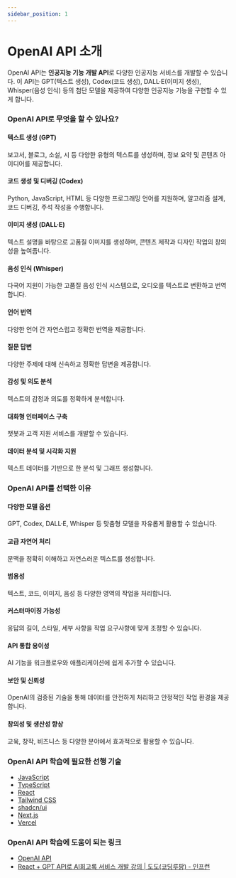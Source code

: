 ```yaml
---
sidebar_position: 1
---
```


# OpenAI API 소개

OpenAI API는 **인공지능 기능 개발 API**로 다양한 인공지능 서비스를 개발할 수 있습니다. 이 API는 GPT(텍스트 생성), Codex(코드 생성), DALL·E(이미지 생성), Whisper(음성 인식) 등의 첨단 모델을 제공하여 다양한 인공지능 기능을 구현할 수 있게 합니다.

### OpenAI API로 무엇을 할 수 있나요?

#### 텍스트 생성 (GPT)

보고서, 블로그, 소설, 시 등 다양한 유형의 텍스트를 생성하며, 정보 요약 및 콘텐츠 아이디어를 제공합니다.

#### 코드 생성 및 디버깅 (Codex)

Python, JavaScript, HTML 등 다양한 프로그래밍 언어를 지원하며, 알고리즘 설계, 코드 디버깅, 주석 작성을 수행합니다.

#### 이미지 생성 (DALL·E)

텍스트 설명을 바탕으로 고품질 이미지를 생성하며, 콘텐츠 제작과 디자인 작업의 창의성을 높여줍니다.

#### 음성 인식 (Whisper)

다국어 지원이 가능한 고품질 음성 인식 시스템으로, 오디오를 텍스트로 변환하고 번역합니다.

#### 언어 번역

다양한 언어 간 자연스럽고 정확한 번역을 제공합니다.

#### 질문 답변

다양한 주제에 대해 신속하고 정확한 답변을 제공합니다.

#### 감성 및 의도 분석

텍스트의 감정과 의도를 정확하게 분석합니다.

#### 대화형 인터페이스 구축

챗봇과 고객 지원 서비스를 개발할 수 있습니다.

#### 데이터 분석 및 시각화 지원

텍스트 데이터를 기반으로 한 분석 및 그래프 생성합니다.

### OpenAI API를 선택한 이유

#### 다양한 모델 옵션

GPT, Codex, DALL·E, Whisper 등 맞춤형 모델을 자유롭게 활용할 수 있습니다.

#### 고급 자연어 처리

문맥을 정확히 이해하고 자연스러운 텍스트를 생성합니다.

#### 범용성

텍스트, 코드, 이미지, 음성 등 다양한 영역의 작업을 처리합니다.

#### 커스터마이징 가능성

응답의 길이, 스타일, 세부 사항을 작업 요구사항에 맞게 조정할 수 있습니다.

#### API 통합 용이성

AI 기능을 워크플로우와 애플리케이션에 쉽게 추가할 수 있습니다.

#### 보안 및 신뢰성

OpenAI의 검증된 기술을 통해 데이터를 안전하게 처리하고 안정적인 작업 환경을 제공합니다.

#### 창의성 및 생산성 향상

교육, 창작, 비즈니스 등 다양한 분야에서 효과적으로 활용할 수 있습니다.

### OpenAI API 학습에 필요한 선행 기술

- [JavaScript](./../javascript)
- [TypeScript](./../typescript)
- [React](./../react)
- [Tailwind CSS](./../tailwindcss)
- [shadcn/ui](./../shadcn-ui)
- [Next.js](./../nextjs)
- [Vercel](./../vercel)

### OpenAI API 학습에 도움이 되는 링크

- [OpenAI API](https://platform.openai.com/docs/api-referenceduction)
- [React + GPT API로 AI회고록 서비스 개발 강의 | 도도(코딩루팡) - 인프런](https://www.inflearn.com/course/react-gpt-api-ai%ED%9A%8C%EA%B3%A0%EB%A1%9D-%EC%84%9C%EB%B9%84%EC%8A%A4-%EA%B0%9C%EB%B0%9C)
